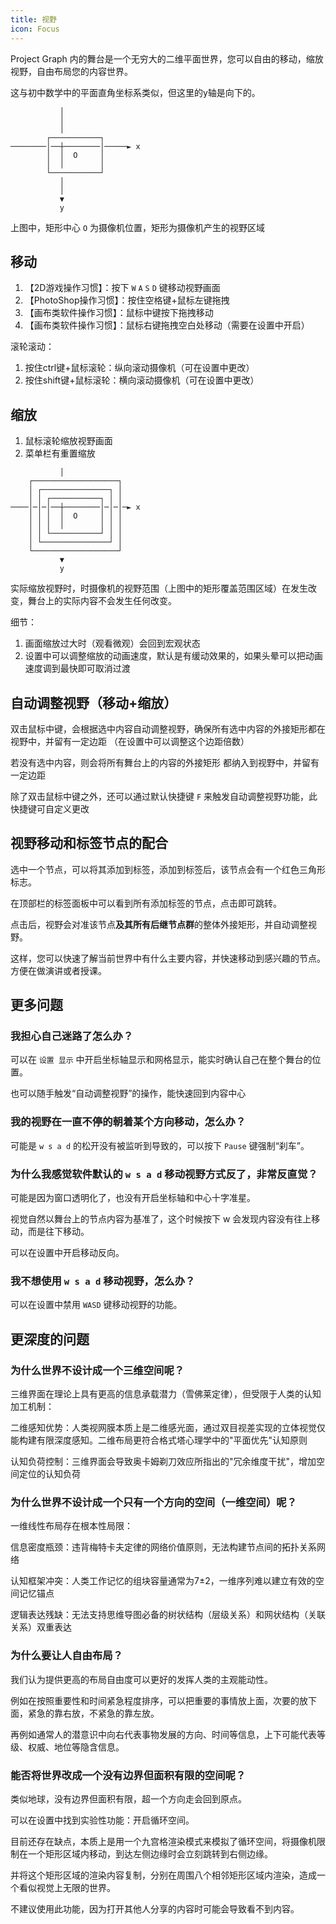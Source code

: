 ```yaml
---
title: 视野
icon: Focus
---
```


Project Graph 内的舞台是一个无穷大的二维平面世界，您可以自由的移动，缩放视野，自由布局您的内容世界。

这与初中数学中的平面直角坐标系类似，但这里的y轴是向下的。

```
           │
           │
           │
        ┌───────────┐
────────│──┼────────│─────► x
        │  │  O     │
        │  │        │
        └───────────┘
           │
           │
           ▼
           y
```

上图中，矩形中心 `O` 为摄像机位置，矩形为摄像机产生的视野区域

## 移动

1. 【2D游戏操作习惯】：按下 `W` `A` `S` `D` 键移动视野画面
2. 【PhotoShop操作习惯】：按住空格键+鼠标左键拖拽
3. 【画布类软件操作习惯】：鼠标中键按下拖拽移动
4. 【画布类软件操作习惯】：鼠标右键拖拽空白处移动（需要在设置中开启）

滚轮滚动：

1. 按住ctrl键+鼠标滚轮：纵向滚动摄像机（可在设置中更改）
2. 按住shift键+鼠标滚轮：横向滚动摄像机（可在设置中更改）

## 缩放

1. 鼠标滚轮缩放视野画面
2. 菜单栏有重置缩放

```
           │
    ┌───────────────────┐
    │ ┌───────────────┐ │
    │ │ ┌───────────┐ │ │
────│─│─│──┼────────│─│─│─► x
    │ │ │  │  O     │ │ │
    │ │ │  │        │ │ │
    │ │ └───────────┘ │ │
    │ └───────────────┘ │
    └───────────────────┘
           ▼
           y
```

实际缩放视野时，时摄像机的视野范围（上图中的矩形覆盖范围区域）在发生改变，舞台上的实际内容不会发生任何改变。

细节：

1. 画面缩放过大时（观看微观）会回到宏观状态
2. 设置中可以调整缩放的动画速度，默认是有缓动效果的，如果头晕可以把动画速度调到最快即可取消过渡

## 自动调整视野（移动+缩放）

双击鼠标中键，会根据选中内容自动调整视野，确保所有选中内容的外接矩形都在视野中，并留有一定边距 （在设置中可以调整这个边距倍数）

若没有选中内容，则会将所有舞台上的内容的外接矩形 都纳入到视野中，并留有一定边距

除了双击鼠标中键之外，还可以通过默认快捷键 `F` 来触发自动调整视野功能，此快捷键可自定义更改

## 视野移动和标签节点的配合

选中一个节点，可以将其添加到标签，添加到标签后，该节点会有一个红色三角形标志。

在顶部栏的标签面板中可以看到所有添加标签的节点，点击即可跳转。

点击后，视野会对准该节点**及其所有后继节点群**的整体外接矩形，并自动调整视野。

这样，您可以快速了解当前世界中有什么主要内容，并快速移动到感兴趣的节点。方便在做演讲或者授课。

## 更多问题

### 我担心自己迷路了怎么办？

可以在 `设置 显示` 中开启坐标轴显示和网格显示，能实时确认自己在整个舞台的位置。

也可以随手触发“自动调整视野”的操作，能快速回到内容中心

### 我的视野在一直不停的朝着某个方向移动，怎么办？

可能是 `w s a d` 的松开没有被监听到导致的，可以按下 `Pause` 键强制“刹车”。

### 为什么我感觉软件默认的 `w s a d` 移动视野方式反了，非常反直觉？

可能是因为窗口透明化了，也没有开启坐标轴和中心十字准星。

视觉自然以舞台上的节点内容为基准了，这个时候按下 w 会发现内容没有往上移动，而是往下移动。

可以在设置中开启移动反向。

### 我不想使用 `w s a d` 移动视野，怎么办？

可以在设置中禁用 `WASD` 键移动视野的功能。

## 更深度的问题

### 为什么世界不设计成一个三维空间呢？

三维界面在理论上具有更高的信息承载潜力（雪佛莱定律），但受限于人类的认知加工机制：

​二维感知优势：人类视网膜本质上是二维感光面，通过双目视差实现的立体视觉仅能构建有限深度感知。二维布局更符合格式塔心理学中的"平面优先"认知原则

​认知负荷控制：三维界面会导致奥卡姆剃刀效应所指出的"冗余维度干扰"，增加空间定位的认知负荷

### 为什么世界不设计成一个只有一个方向的空间（一维空间）呢？

一维线性布局存在根本性局限：

​信息密度瓶颈：违背梅特卡夫定律的网络价值原则，无法构建节点间的拓扑关系网络

​认知框架冲突：人类工作记忆的组块容量通常为7±2，一维序列难以建立有效的空间记忆锚点

​逻辑表达残缺：无法支持思维导图必备的树状结构（层级关系）和网状结构（关联关系）双重表达

### 为什么要让人自由布局？

我们认为提供更高的布局自由度可以更好的发挥人类的主观能动性。

例如在按照重要性和时间紧急程度排序，可以把重要的事情放上面，次要的放下面，紧急的靠右放，不紧急的靠左放。

再例如通常人的潜意识中向右代表事物发展的方向、时间等信息，上下可能代表等级、权威、地位等隐含信息。

### 能否将世界改成一个没有边界但面积有限的空间呢？

类似地球，没有边界但面积有限，超一个方向走会回到原点。

可以在设置中找到实验性功能：开启循环空间。

目前还存在缺点，本质上是用一个九宫格渲染模式来模拟了循环空间，将摄像机限制在一个矩形区域内移动，到达左侧边缘时会立刻跳转到右侧边缘。

并将这个矩形区域的渲染内容复制，分别在周围八个相邻矩形区域内渲染，造成一个看似视觉上无限的世界。

不建议使用此功能，因为打开其他人分享的内容时可能会导致看不到内容。
